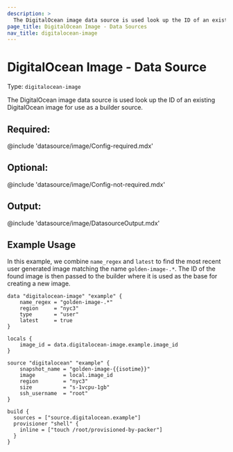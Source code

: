 ```yaml
---
description: >
  The DigitalOcean image data source is used look up the ID of an existing DigitalOcean image.
page_title: DigitalOcean Image - Data Sources
nav_title: digitalocean-image
---
```


# DigitalOcean Image - Data Source

Type: `digitalocean-image`

The DigitalOcean image data source is used look up the ID of an existing DigitalOcean image
for use as a builder source.

## Required:

@include 'datasource/image/Config-required.mdx'

## Optional:

@include 'datasource/image/Config-not-required.mdx'

## Output:

@include 'datasource/image/DatasourceOutput.mdx'

## Example Usage

In this example, we combine `name_regex` and `latest` to find the most recent
user generated image matching the name `golden-image-.*`. The ID of the found
image is then passed to the builder where it is used as the base for creating
a new image.

```hcl
data "digitalocean-image" "example" {
    name_regex = "golden-image-.*"
    region     = "nyc3"
    type       = "user"
    latest     = true
}

locals {
    image_id = data.digitalocean-image.example.image_id
}

source "digitalocean" "example" {
    snapshot_name = "golden-image-{{isotime}}"
    image         = local.image_id
    region        = "nyc3"
    size          = "s-1vcpu-1gb"
    ssh_username  = "root"
}

build {
  sources = ["source.digitalocean.example"]
  provisioner "shell" {
    inline = ["touch /root/provisioned-by-packer"]
  }
}
```

